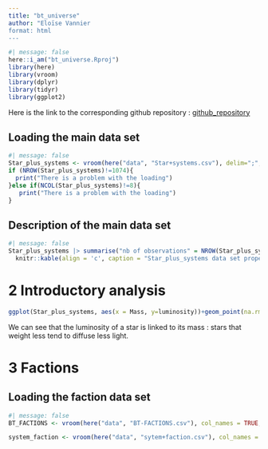 ```yaml
---
title: "bt_universe"
author: "Eloïse Vannier
format: html
---
```


```r
#| message: false
here::i_am("bt_universe.Rproj")
library(here)
library(vroom)
library(dplyr)
library(tidyr)
library(ggplot2)
```

Here is the link to the corresponding github repository : [github_repository](https://github.com/E10is3/bt_universe.git)

## Loading the main data set
```r
#| message: false
Star_plus_systems <- vroom(here("data", "Star+systems.csv"), delim=";", col_names = TRUE,col_types=NULL, show_col_types=T,locale=locale(decimal_mark = ","))
if (NROW(Star_plus_systems)!=1074){
  print("There is a problem with the loading")
}else if(NCOL(Star_plus_systems)!=8){
   print("There is a problem with the loading")
}
```

## Description of the main data set
```r
#| message: false
Star_plus_systems |> summarise("nb of observations" = NROW(Star_plus_systems),"nb of variables"= NCOL(Star_plus_systems))|>
  knitr::kable(align = 'c', caption = "Star_plus_systems data set properties")
```

# 2 Introductory analysis

```r
ggplot(Star_plus_systems, aes(x = Mass, y=luminosity))+geom_point(na.rm = TRUE,alpha=0.1)
```
We can see that the luminosity of a star is linked to its mass : stars that weight less tend to diffuse less light.

# 3 Factions

## Loading the faction data set

```r
#| message: false
BT_FACTIONS <- vroom(here("data", "BT-FACTIONS.csv"), col_names = TRUE,na=("Missing"))

system_faction <- vroom(here("data", "sytem+faction.csv"), col_names = TRUE,na=("Missing"))
```











